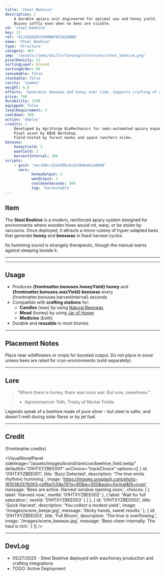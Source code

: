 ```yaml
---
title: 'Steel Beehive'
description: |
    A durable apiary unit engineered for optimal wax and honey yield.
    Buzzes softly even when no bees are visible.
id: 'steel-beehive'
key: 15
ref: '01J2GHZQ9CXY89NB7NS5Q2DRBH'
name: 'Steel Beehive'
type: 'Structure'
category: 403
img: '/assets/items/skills/farming/structures/steel_beehive.png'
pixelDensity: 32
sortingLayer: Ground
sortingOrder: 60
consumable: false
stackable: false
rarity: 'Common'
weight: 6.8
effects: 'Generates beeswax and honey over time. Supports crafting of candles, drinks, and medicine.'
price: 700
durability: 1200
equipped: false
levelRequirement: 4
cooldown: 300
action: 'deploy'
credits: |
    Developed by AgriForge BioMechanics for semi-automated apiary expansion in industrial settlements.
    Pixel asset by KBVE Workshop. 
    Field-tested by forest monks and space ranchers alike.
bonuses:
    honeyYield: 3
    waxYield: 2
    harvestInterval: 300
scripts:
    - guid: 'eec189cc32a249bcbcb23bdee61a889d'
      vars:
            honeyOutput: 3
            waxOutput: 2
            cooldownSeconds: 300
            tag: 'harvestable'
---
```



## Item

The **Steel Beehive** is a modern, reinforced apiary system designed for environments where wooden hives would rot, warp, or be stolen by raccoons.
Once deployed, it attracts a micro-colony of hyper-adapted bees that generate **honey** and **beeswax** in fixed harvest cycles.

Its humming sound is strangely therapeutic, though the manual warns against sleeping beside it.

---

<ItemDBPanel data={frontmatter} />

---

## Usage

- Produces **{frontmatter.bonuses.honeyYield} honey** and **{frontmatter.bonuses.waxYield} beeswax** every {frontmatter.bonuses.harvestInterval} seconds
- Compatible with **crafting stations** for:
  - **Candles** (wax) by using [Natural Beeswax](/itemdb/natural-beeswax/)
  - **Mead** (honey) by using [Jar of Honey](/itemdb/jar-of-honey/)
  - **Medicine** (both)
- Durable and **reusable** in most biomes

---

## Placement Notes

Place near wildflowers or crops for boosted output.
Do not place in snow unless bees are rated for cryo-environments (sold separately).

---

## Lore

> “Where there is honey, there was once war. But now, sweetness.”  
> - Agronomancer Teth, Treaty of Nectar Fields

Legends speak of a beehive made of pure silver - but steel is safer, and doesn't melt during solar flares or by jet fuel.

---

## Credit

{frontmatter.credits}

<VisualNovelPanel
  sideImage="/assets/images/brand/rareicon/beehive_field.webp"
  defaultId="01HTXYZBEE001"
  onChoice="trackChoice"
  options={[
    {
      id: '01HTXYZBEE001',
      title: 'Buzz Detected',
      description: 'The hive emits rhythmic humming.',
      image: 'https://images.unsplash.com/photo-1610382579263-cdf6a7c58a79?q=80&w=500&auto=format&fit=crop',
      message: 'Bees are active. Harvest window opening soon.',
      choices: [
        { label: 'Harvest now.', nextId: '01HTXYZBEE002' },
        { label: 'Wait for full saturation.', nextId: '01HTXYZBEE003' }
      ]
    },
    {
      id: '01HTXYZBEE002',
      title: 'Quick Harvest',
      description: 'You collect a modest yield.',
      image: '/images/scene_beejar.jpg',
      message: 'Sticky hands, sweet results.'
    },
    {
      id: '01HTXYZBEE003',
      title: 'Full Bloom',
      description: 'The hive is overflowing.',
      image: '/images/scene_beewax.jpg',
      message: 'Bees cheer internally. The haul is rich.'
    }
  ]}
/>

---

## DevLog

- 05/27/2025 - Steel Beehive deployed with wax/honey production and crafting integrations
- TODO: Active Deployment

